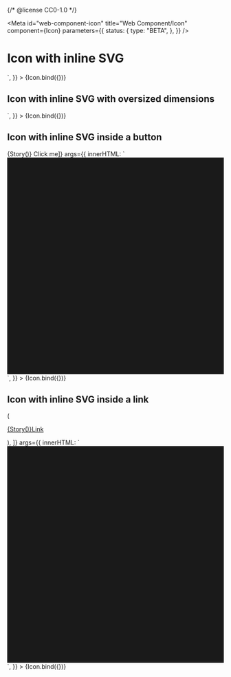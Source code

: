 {/* @license CC0-1.0 */}


<Meta
  id="web-component-icon"
  title="Web Component/Icon"
  component={Icon}
  parameters={{
    status: {
      type: "BETA",
    },
  }}
/>

# Icon with inline SVG

<Canvas>
  <Story
    name="with inline SVG"
    args={{
      innerHTML: `<svg viewBox="0 0 32 32"><rect fill="currentColor" x="0" y="0" width="32" height="32" /></svg>`,
    }}
  >
    {Icon.bind({})}
  </Story>
</Canvas>

## Icon with inline SVG with oversized dimensions

<Canvas>
  <Story
    name="with inline SVG with oversized dimensions"
    args={{
      innerHTML: `<svg viewBox="0 0 32 32" width="128px" height="128px"><rect fill="currentColor" x="0" y="0" width="32" height="32" /></svg>`,
    }}
  >
    {Icon.bind({})}
  </Story>
</Canvas>

## Icon with inline SVG inside a button

<Canvas>
  <Story
    name="with inline SVG inside a button"
    decorators={[(Story) => <utrecht-button appearance="primary-action-button">{Story()} Click me</utrecht-button>]}
    args={{
      innerHTML: `<svg viewBox="0 0 32 32"><rect fill="currentColor" x="0" y="0" width="32" height="32" /></svg>`,
    }}
  >
    {Icon.bind({})}
  </Story>
</Canvas>

## Icon with inline SVG inside a link

<Canvas>
  <Story
    name="with inline SVG inside a link"
    decorators={[
      (Story) => (
        <p className="utrecht-paragraph">
          <a className="utrecht-link" href="https://example.com/">
            {Story()}Link
          </a>
        </p>
      ),
    ]}
    args={{
      innerHTML: `<svg viewBox="0 0 32 32"><rect fill="currentColor" x="0" y="0" width="32" height="32" /></svg>`,
    }}
  >
    {Icon.bind({})}
  </Story>
</Canvas>
